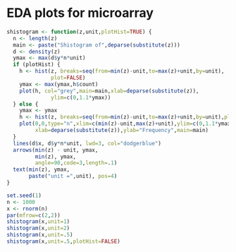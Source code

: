 # EDA plots for microarray

```r
shistogram <- function(z,unit,plotHist=TRUE) {
  n <- length(z)
  main <- paste("Shistogram of",deparse(substitute(z)))
  d <- density(z)
  ymax <- max(d$y*n*unit)
  if (plotHist) {
    h <- hist(z, breaks=seq(from=min(z)-unit,to=max(z)+unit,by=unit),
              plot=FALSE)
    ymax <- max(ymax,h$count)
    plot(h, col="grey",main=main,xlab=deparse(substitute(z)),
              ylim=c(0,1.1*ymax))
  } else {
    ymax <- ymax
    h <- hist(z, breaks=seq(from=min(z)-unit,to=max(z)+unit,by=unit),plot=FALSE)
    plot(0,0,type="n",xlim=c(min(z)-unit,max(z)+unit),ylim=c(0,1.1*ymax),
         xlab=deparse(substitute(z)),ylab="Frequency",main=main)
  }
  lines(d$x, d$y*n*unit, lwd=3, col="dodgerblue")
  arrows(min(z) - unit, ymax, 
         min(z), ymax,
         angle=90,code=3,length=.1)
  text(min(z), ymax,
       paste("unit =",unit), pos=4)
}
```

```r
set.seed(1)
n <- 1000
x <- rnorm(n)
par(mfrow=c(2,2))
shistogram(x,unit=1)
shistogram(x,unit=2)
shistogram(x,unit=.5)
shistogram(x,unit=.5,plotHist=FALSE)
```
